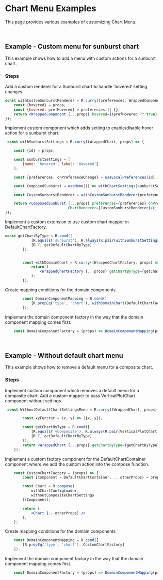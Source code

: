 
<Meta title="Examples/Chart Menu/README"/>

# Chart Menu Examples

This page provides various examples of customizing Chart Menu.

<br/>

## Example - Custom menu for sunburst chart

This example shows how to add a menu with custom actions for a sunburst chart.

### Steps

Add a custom renderer for a Sunburst chart to handle 'hovered' setting changes.

```jsx
const withCustomSunburstRenderer = R.curry((preferences, WrappedComponent, props) => {
    const {hovered} = props;
    const {hovered: prefHovered} = preferences || {};
    return <WrappedComponent {...props} hovered={(prefHovered ?? true) && hovered}/>;
});
```

Implement custom component which adds setting to enable/disable hover action for a sunburst chart.

```jsx
 const withSunburstSettings = R.curry((WrappedChart, props) => {

    const {id} = props;

    const sunburstSettings = [
        {name: 'hovered', label: 'Hovered'}
    ];

    const {preferences, onPreferenceChange} = useLocalPreferences(id);

    const ComposedSunburst = useMemo(() => withChartSettings(sunburstSettings)(WrappedChart), []);

    const CustomSunburstRenderer = withCustomSunburstRenderer(preferences, DefaultSunburstRenderer);

    return <ComposedSunburst {...props} preferences={preferences} onPreferenceChange={onPreferenceChange}
                             ChartRenderer={CustomSunburstRenderer}/>;
});
```

Implement a custom extension to use custom chart mapper in DefaultChartFactory.

```jsx
const getChartByType = R.cond([
            [R.equals('sunburst'), R.always(R.pair(withSunburstSettings(Sunburst), sunburstDataReducer(null)))],
            [R.T, getDefaultChartByType]
        ]);


        const withDomainChart = R.curry((WrappedChartFactory, props) => {
            return (
                <WrappedChartFactory {...props} getChartByType={getChartByType}/>
            );
        });
```

Create mapping conditions for the domain components.

```jsx
        const DomainComponentMapping = R.cond([
            [R.propEq('type', 'chart'), withDomainChart(DefaultChartFactory)]
        ]);
```

Implement the domain component factory in the way that the domain component mapping comes first.

```jsx
    const DomainComponentFactory = (props) => DomainComponentMapping(props) || DefaultComponentFactory(props)
```

<br/>

## Example - Without default chart menu

This example shows how to remove a default menu for a composite chart.

### Steps

Implement custom component which removes a default menu for a composite chart.
Add a custom mapper to pass VerticalPlotChart component without settings.

```jsx
 const WithoutDefaultChartSettingsMenu = R.curry((WrappedChart, props) => {

        const xyFunctor = (x, y) => ({x, y});

        const getChartByType = R.cond([
            [R.equals('vComposite'), R.always(R.pair(VerticalPlotChart, xyPlotDataReducer(xyFunctor, null)))],
            [R.T, getDefaultChartByType]
        ]);
        return <WrappedChart {...props} getChartByType={getChartByType}/>;
    });
```

Implement a custom factory component for the DefaultChartContainer component where we add the custom action into the compose function.

```jsx
    const CustomChartFactory = (props) => {
        const {Component = DefaultChartContainer, ...otherProps} = props;

        const Chart = R.compose(
            withChartConfigLoader,
            withoutCompositeChartSettings
        )(Component);

        return (
            <Chart {...otherProps} />
        );
    };
```

Create mapping conditions for the domain components.

```jsx
    const DomainComponentMapping = R.cond([
        [R.propEq('type', 'chart'), CustomChartFactory]
    ]);
```

Implement the domain component factory in the way that the domain component mapping comes first.

```jsx
    const DomainComponentFactory = (props) => DomainComponentMapping(props) || DefaultComponentFactory(props)
```
